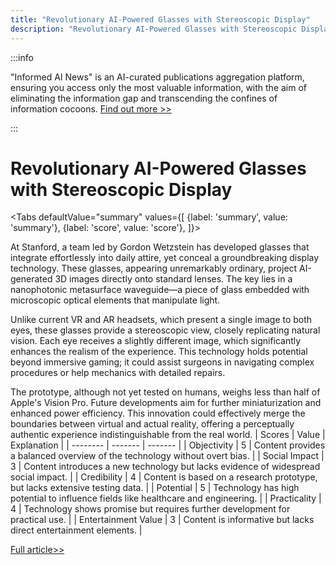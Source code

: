 ```yaml
---
title: "Revolutionary AI-Powered Glasses with Stereoscopic Display"
description: "Revolutionary AI-Powered Glasses with Stereoscopic Display"
---
```



:::info

"Informed AI News" is an AI-curated publications aggregation platform, ensuring you access only the most valuable information, with the aim of eliminating the information gap and transcending the confines of information cocoons.  [Find out more >>](/docs/guides)

:::

# Revolutionary AI-Powered Glasses with Stereoscopic Display


<Tabs
	defaultValue="summary"
	values={[
	{label: 'summary', value: 'summary'},
	{label: 'score', value: 'score'},
]}>
<TabItem value="summary">


At Stanford, a team led by Gordon Wetzstein has developed glasses that integrate effortlessly into daily attire, yet conceal a groundbreaking display technology. These glasses, appearing unremarkably ordinary, project AI-generated 3D images directly onto standard lenses. The key lies in a nanophotonic metasurface waveguide—a piece of glass embedded with microscopic optical elements that manipulate light.

Unlike current VR and AR headsets, which present a single image to both eyes, these glasses provide a stereoscopic view, closely replicating natural vision. Each eye receives a slightly different image, which significantly enhances the realism of the experience. This technology holds potential beyond immersive gaming; it could assist surgeons in navigating complex procedures or help mechanics with detailed repairs.

The prototype, although not yet tested on humans, weighs less than half of Apple's Vision Pro. Future developments aim for further miniaturization and enhanced power efficiency. This innovation could effectively merge the boundaries between virtual and actual reality, offering a perceptually authentic experience indistinguishable from the real world.
</TabItem>
<TabItem value="score">
	| Scores     | Value   | Explanation |
	| -------- | ------- | ------- |
	| Objectivity  | 5    | Content provides a balanced overview of the technology without overt bias.    |
	| Social Impact | 3     | Content introduces a new technology but lacks evidence of widespread social impact.    |
	| Credibility    | 4    | Content is based on a research prototype, but lacks extensive testing data.    |
	| Potential    | 5    | Technology has high potential to influence fields like healthcare and engineering.    |
	| Practicality    | 4    | Technology shows promise but requires further development for practical use.    |
	| Entertainment Value    | 3    | Content is informative but lacks direct entertainment elements.    |
</TabItem>
</Tabs>

[Full article>>](https://www.cnet.com/science/i-saw-what-could-be-the-future-of-ai-glasses/#ftag=CAD590a51e)
